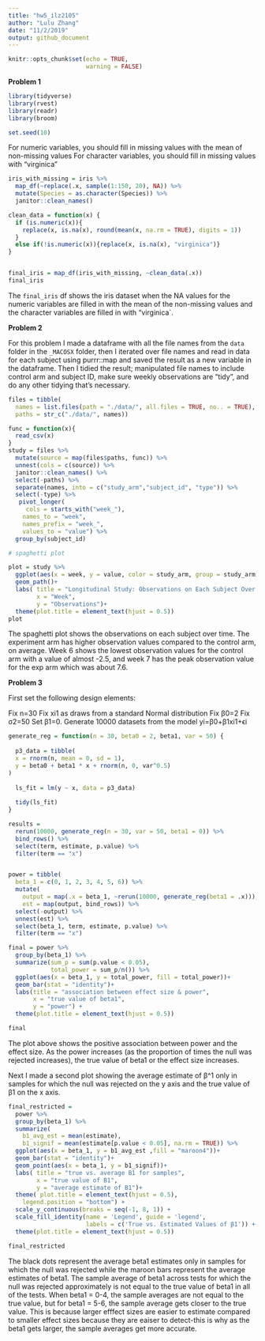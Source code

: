 ```yaml
---
title: "hw5_ilz2105"
author: "Lulu Zhang"
date: "11/2/2019"
output: github_document
---
```


```r
knitr::opts_chunk$set(echo = TRUE, 
                      warning = FALSE)
```

__Problem 1__ 

```r
library(tidyverse)
library(rvest)
library(readr)
library(broom)

set.seed(10)
```

For numeric variables, you should fill in missing values with the mean of non-missing values
For character variables, you should fill in missing values with "virginica"

```r
iris_with_missing = iris %>% 
  map_df(~replace(.x, sample(1:150, 20), NA)) %>%
  mutate(Species = as.character(Species)) %>% 
  janitor::clean_names()

clean_data = function(x) {
  if (is.numeric(x)){
    replace(x, is.na(x), round(mean(x, na.rm = TRUE), digits = 1))
  }
  else if(!is.numeric(x)){replace(x, is.na(x), "virginica")}
}


final_iris = map_df(iris_with_missing, ~clean_data(.x))
final_iris
```

The `final_iris` df shows the iris dataset when the NA values for the numeric variables are filled in with the mean 
of the non-missing values and the character variables are filled in with "virginica`.

__Problem 2__

For this problem I made a dataframe with all the file names from the `data` folder in the `_MACOSX` folder, then I 
iterated over file names and read in data for each subject using purrr::map and saved the result as a new variable 
in the dataframe. Then I tidied the result; manipulated file names to include control arm and subject ID, make sure 
weekly observations are “tidy”, and do any other tidying that’s necessary.

```r
files = tibble(
  names = list.files(path = "./data/", all.files = TRUE, no.. = TRUE),
  paths = str_c("./data/", names))

func = function(x){
  read_csv(x)
}
study = files %>% 
  mutate(source = map(files$paths, func)) %>% 
  unnest(cols = c(source)) %>% 
  janitor::clean_names() %>% 
  select(-paths) %>% 
  separate(names, into = c("study_arm","subject_id", "type")) %>%
  select(-type) %>% 
   pivot_longer(
     cols = starts_with("week_"),
    names_to = "week",
    names_prefix = "week_",
    values_to = "value") %>% 
  group_by(subject_id) 

```
```r
# spaghetti plot

plot = study %>% 
  ggplot(aes(x = week, y = value, color = study_arm, group = study_arm))+
  geom_path()+
  labs( title = "Longitudinal Study: Observations on Each Subject Over Time",
        x = "Week",
        y = "Observations")+
  theme(plot.title = element_text(hjust = 0.5))
plot

```
The spaghetti plot shows the observations on each subject over time. The experiment arm has higher observation values compared to the control arm, on average. Week 6 shows the lowest observation values for the control arm with a value of almost -2.5, and week 7 has the peak observation value for the exp arm which was about 7.6. 


__Problem 3__

First set the following design elements:

Fix n=30
Fix xi1 as draws from a standard Normal distribution
Fix β0=2
Fix σ2=50
Set β1=0. Generate 10000 datasets from the model
yi=β0+β1xi1+ϵi

```r
generate_reg = function(n = 30, beta0 = 2, beta1, var = 50) {
  
  p3_data = tibble(
  x = rnorm(n, mean = 0, sd = 1),
  y = beta0 + beta1 * x + rnorm(n, 0, var^0.5)
)
  
  ls_fit = lm(y ~ x, data = p3_data)
  
  tidy(ls_fit)
}

results = 
  rerun(10000, generate_reg(n = 30, var = 50, beta1 = 0)) %>% 
  bind_rows() %>% 
  select(term, estimate, p.value) %>% 
  filter(term == "x")


power = tibble(
  beta_1 = c(0, 1, 2, 3, 4, 5, 6)) %>% 
  mutate(
    output = map(.x = beta_1, ~rerun(10000, generate_reg(beta1 = .x))),
    est = map(output, bind_rows)) %>% 
  select(-output) %>% 
  unnest(est) %>% 
  select(beta_1, term, estimate, p.value) %>% 
  filter(term == "x")

final = power %>% 
  group_by(beta_1) %>% 
  summarize(sum_p = sum(p.value < 0.05),
            total_power = sum_p/n()) %>% 
  ggplot(aes(x = beta_1, y = total_power, fill = total_power))+
  geom_bar(stat = "identity")+
  labs(title = "association between effect size & power",
       x = "true value of beta1",
       y = "power") +
  theme(plot.title = element_text(hjust = 0.5))

final
```

The plot above shows the positive association between power and the effect size. As the power increases (as the proportion of times the null was rejected increases), the true value of beta1 or the effect size increases. 

Next I made a second plot showing the average estimate of β^1 only in samples for which the null was rejected on the y axis and the true value of β1 on the x axis. 

```r
final_restricted = 
  power %>% 
  group_by(beta_1) %>% 
  summarize(
    b1_avg_est = mean(estimate),
    b1_signif = mean(estimate[p.value < 0.05], na.rm = TRUE)) %>% 
  ggplot(aes(x = beta_1, y = b1_avg_est ,fill = "maroon4"))+
  geom_bar(stat = "identity")+
  geom_point(aes(x = beta_1, y = b1_signif))+
  labs( title = "true vs. average B1 for samples",
        x = "true value of B1",
        y = "average estimate of B1")+
  theme( plot.title = element_text(hjust = 0.5),
    legend.position = "bottom") +
  scale_y_continuous(breaks = seq(-1, 8, 1)) +
  scale_fill_identity(name = 'Legend', guide = 'legend',
                      labels = c('True vs. Estimated Values of β1')) +
  theme(plot.title = element_text(hjust = 0.5))

final_restricted
```

The black dots represent the average beta1 estimates only in samples for which the null was rejected while the maroon bars represent
the average estimates of beta1. The sample average of beta1 across tests for which the null was rejected approximately is not equal to 
the true value of beta1 in all of the tests. When beta1 = 0-4, the sample averages are not equal to the true value, but for beta1 = 5-6,
the sample average gets closer to the true value. This is because larger efffect sizes are easier to estimate compared to smaller effect 
sizes because they are eaiser to detect-this is why as the beta1 gets larger, the sample averages get more accurate. 
